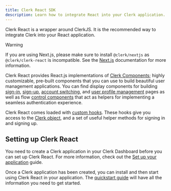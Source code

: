 ```yaml
---
title: Clerk React SDK
description: Learn how to integrate React into your Clerk application.
---
```


Clerk React is a wrapper around ClerkJS. It is the recommended way to integrate Clerk into your React application.

> [!WARNING]
> If you are using Next.js, please make sure to install `@clerk/nextjs` as `@clerk/clerk-react` is incompatible. See the [Next.js](/docs/references/nextjs/overview) documentation for more information.

Clerk React provides React.js implementations of [Clerk Components](/docs/components/overview); highly customizable, pre-built components that you can use to build beautiful user management applications. You can find display components for building [sign-in](/docs/components/authentication/sign-in), [sign-up](/docs/components/authentication/sign-up), [account switching](/docs/components/user/user-button), and [user profile management](/docs/components/user/user-profile) pages as well as flow [control components](/docs/components/control/signed-in) that act as helpers for implementing a seamless authentication experience.

Clerk React comes loaded with [custom hooks](/docs/references/react/use-user). These hooks give you access to the [Clerk object](/docs/references/javascript/clerk/clerk), and a set of useful helper methods for signing in and signing up.

## Setting up Clerk React

You need to create a Clerk application in your Clerk Dashboard before you can set up Clerk React. For more information, check out the [Set up your application](/docs/quickstarts/setup-clerk) guide.

Once a Clerk application has been created, you can install and then start using Clerk React in your application. The [quickstart guide](/docs/quickstarts/react) will have all the information you need to get started.

